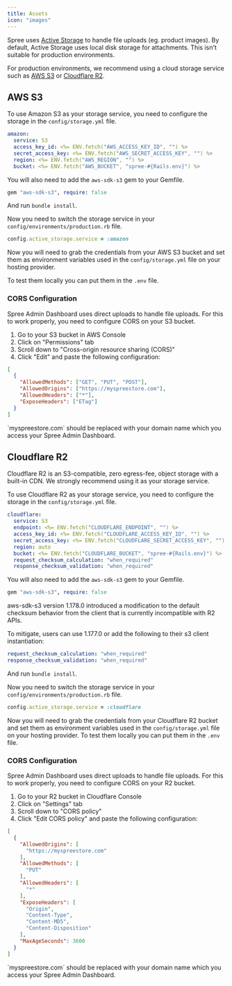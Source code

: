```yaml
---
title: Assets
icon: "images"
---
```


Spree uses [Active Storage](https://guides.rubyonrails.org/active_storage_overview.html) to handle file uploads (eg. product images). By default, Active Storage uses local disk storage for attachments. This isn't suitable for production environments.

For production environments, we recommend using a cloud storage service such as [AWS S3](https://aws.amazon.com/s3/) or [Cloudflare R2](https://www.cloudflare.com/r2/).

## AWS S3

To use Amazon S3 as your storage service, you need to configure the storage in the `config/storage.yml` file.

```yaml
amazon:
  service: S3
  access_key_id: <%= ENV.fetch("AWS_ACCESS_KEY_ID", "") %>
  secret_access_key: <%= ENV.fetch("AWS_SECRET_ACCESS_KEY", "") %>
  region: <%= ENV.fetch("AWS_REGION", "") %>
  bucket: <%= ENV.fetch("AWS_BUCKET", "spree-#{Rails.env}") %>
```

You will also need to add the `aws-sdk-s3` gem to your Gemfile.

```ruby
gem "aws-sdk-s3", require: false
```

And run `bundle install`.

Now you need to switch the storage service in your `config/environments/production.rb` file.

```ruby
config.active_storage.service = :amazon
```

Now you will need to grab the credentials from your AWS S3 bucket and set them as environment variables used in the `config/storage.yml` file on your hosting provider.

To test them locally you can put them in the `.env` file.

### CORS Configuration

Spree Admin Dashboard uses direct uploads to handle file uploads. For this to work properly, you need to configure CORS on your S3 bucket.

1. Go to your S3 bucket in AWS Console
2. Click on "Permissions" tab
3. Scroll down to "Cross-origin resource sharing (CORS)"
4. Click "Edit" and paste the following configuration:

```json
[
  {
    "AllowedMethods": ["GET", "PUT", "POST"],
    "AllowedOrigins": ["https://myspreestore.com"],
    "AllowedHeaders": ["*"],
    "ExposeHeaders": ["ETag"]
  }
]
```

<Info>
`myspreestore.com` should be replaced with your domain name which you access your Spree Admin Dashboard.
</Info>

## Cloudflare R2

Cloudflare R2 is an S3-compatible, zero egress-fee, object storage with a built-in CDN. We strongly recommend using it as your storage service.

To use Cloudflare R2 as your storage service, you need to configure the storage in the `config/storage.yml` file.

```yaml
cloudflare:
  service: S3
  endpoint: <%= ENV.fetch("CLOUDFLARE_ENDPOINT", "") %>
  access_key_id: <%= ENV.fetch("CLOUDFLARE_ACCESS_KEY_ID", "") %>
  secret_access_key: <%= ENV.fetch("CLOUDFLARE_SECRET_ACCESS_KEY", "") %>
  region: auto
  bucket: <%= ENV.fetch("CLOUDFLARE_BUCKET", "spree-#{Rails.env}") %>
  request_checksum_calculation: "when_required"
  response_checksum_validation: "when_required"
```

You will also need to add the `aws-sdk-s3` gem to your Gemfile.

```ruby
gem "aws-sdk-s3", require: false
```

<Info>
aws-sdk-s3 version 1.178.0 introduced a modification to the default checksum behavior from the client that is currently incompatible with R2 APIs.

To mitigate, users can use 1.177.0 or add the following to their s3 client instantiation:

```yaml
request_checksum_calculation: "when_required"
response_checksum_validation: "when_required"
```
</Info>

And run `bundle install`.

Now you need to switch the storage service in your `config/environments/production.rb` file.

```ruby
config.active_storage.service = :cloudflare
```

Now you will need to grab the credentials from your Cloudflare R2 bucket and set them as environment variables used in the `config/storage.yml` file on your hosting provider.
To test them locally you can put them in the `.env` file.

### CORS Configuration

Spree Admin Dashboard uses direct uploads to handle file uploads. For this to work properly, you need to configure CORS on your R2 bucket.

1. Go to your R2 bucket in Cloudflare Console
2. Click on "Settings" tab
3. Scroll down to "CORS policy"
4. Click "Edit CORS policy" and paste the following configuration:

```json
[
  {
    "AllowedOrigins": [
      "https://myspreestore.com"
    ],
    "AllowedMethods": [
      "PUT"
    ],
    "AllowedHeaders": [
      "*"
    ],
    "ExposeHeaders": [
      "Origin",
      "Content-Type",
      "Content-MD5",
      "Content-Disposition"
    ],
    "MaxAgeSeconds": 3600
  }
]
```

<Info>
`myspreestore.com` should be replaced with your domain name which you access your Spree Admin Dashboard.
</Info>